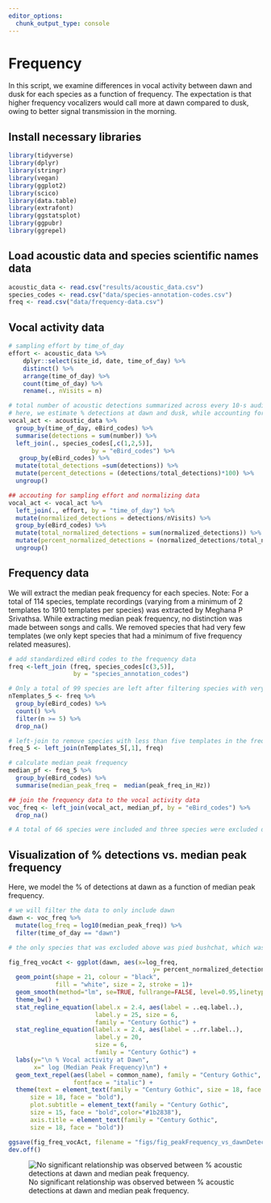 ```yaml
---
editor_options: 
  chunk_output_type: console
---
```


# Frequency

In this script, we examine differences in vocal activity between dawn and dusk for each species as a function of frequency. The expectation is that higher frequency vocalizers would call more at dawn compared to dusk, owing to better signal transmission in the morning.

## Install necessary libraries
```r
library(tidyverse)
library(dplyr)
library(stringr)
library(vegan)
library(ggplot2)
library(scico)
library(data.table)
library(extrafont)
library(ggstatsplot)
library(ggpubr)
library(ggrepel)
```

## Load acoustic data and species scientific names data
```r
acoustic_data <- read.csv("results/acoustic_data.csv")
species_codes <- read.csv("data/species-annotation-codes.csv")
freq <- read.csv("data/frequency-data.csv")
```

## Vocal activity data
```r
# sampling effort by time_of_day
effort <- acoustic_data %>%
    dplyr::select(site_id, date, time_of_day) %>%
    distinct() %>%
    arrange(time_of_day) %>%
    count(time_of_day) %>%
    rename(., nVisits = n)

# total number of acoustic detections summarized across every 10-s audio file
# here, we estimate % detections at dawn and dusk, while accounting for sampling effort
vocal_act <- acoustic_data %>%
  group_by(time_of_day, eBird_codes) %>%
  summarise(detections = sum(number)) %>%
  left_join(., species_codes[,c(1,2,5)], 
                       by = "eBird_codes") %>%
   group_by(eBird_codes) %>%
  mutate(total_detections =sum(detections)) %>%
  mutate(percent_detections = (detections/total_detections)*100) %>%
  ungroup() 

## accouting for sampling effort and normalizing data
vocal_act <- vocal_act %>%
  left_join(., effort, by = "time_of_day") %>%
  mutate(normalized_detections = detections/nVisits) %>%
  group_by(eBird_codes) %>%
  mutate(total_normalized_detections = sum(normalized_detections)) %>%
  mutate(percent_normalized_detections = (normalized_detections/total_normalized_detections)*100) %>%
  ungroup()
```

## Frequency data

We will extract the median peak frequency for each species. Note: For a total of 114 species, template recordings (varying from a minimum of 2 templates to 1910 templates per species) was extracted by Meghana P Srivathsa. While extracting median peak frequency, no distinction was made between songs and calls. We removed species that had very few templates (we only kept species that had a minimum of five frequency related measures).

```r
# add standardized eBird codes to the frequency data
freq <-left_join (freq, species_codes[c(3,5)],
                  by = "species_annotation_codes")

# Only a total of 99 species are left after filtering species with very few templates
nTemplates_5 <- freq %>%
  group_by(eBird_codes) %>%
  count() %>%
  filter(n >= 5) %>%
  drop_na()

# left-join to remove species with less than five templates in the frequency dataset
freq_5 <- left_join(nTemplates_5[,1], freq)

# calculate median peak frequency
median_pf <- freq_5 %>%
  group_by(eBird_codes) %>%
  summarise(median_peak_freq =  median(peak_freq_in_Hz))

## join the frequency data to the vocal activity data
voc_freq <- left_join(vocal_act, median_pf, by = "eBird_codes") %>%
  drop_na()

# A total of 66 species were included and three species were excluded due to lack of data. 
```

## Visualization of % detections vs. median peak frequency

Here, we model the % of detections at dawn as a function of median peak frequency.  

```r
# we will filter the data to only include dawn
dawn <- voc_freq %>%
  mutate(log_freq = log10(median_peak_freq)) %>%
  filter(time_of_day == "dawn") 

# the only species that was excluded above was pied bushchat, which was reported only from dusk

fig_freq_vocAct <- ggplot(dawn, aes(x=log_freq,
                                        y= percent_normalized_detections)) +
  geom_point(shape = 21, colour = "black", 
             fill = "white", size = 2, stroke = 1)+ 
  geom_smooth(method="lm", se=TRUE, fullrange=FALSE, level=0.95,linetype="solid") +  
  theme_bw() +
  stat_regline_equation(label.x = 2.4, aes(label = ..eq.label..),
                        label.y = 25, size = 6,
                        family = "Century Gothic") +
  stat_regline_equation(label.x = 2.4, aes(label = ..rr.label..),
                        label.y = 20,
                        size = 6,
                        family = "Century Gothic") +
  labs(y="\n % Vocal activity at Dawn", 
       x=" log (Median Peak Frequency)\n") +
  geom_text_repel(aes(label = common_name), family = "Century Gothic",
                  fontface = "italic") +
  theme(text = element_text(family = "Century Gothic", size = 18, face = "bold"),plot.title = element_text(family = "Century Gothic",
      size = 18, face = "bold"),
      plot.subtitle = element_text(family = "Century Gothic", 
      size = 15, face = "bold",color="#1b2838"),
      axis.title = element_text(family = "Century Gothic",
      size = 18, face = "bold"))

ggsave(fig_freq_vocAct, filename = "figs/fig_peakFrequency_vs_dawnDetections.png", width = 14, height = 16, device = png(), units = "in", dpi = 300)
dev.off() 
```

![No significant relationship was observed between % acoustic detections at dawn and median peak frequency.](figs/fig_peakFrequency_vs_dawnDetections.png)

